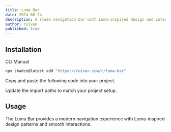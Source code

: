 ```yaml
---
title: Luma Bar
date: 2024-08-24
description: A sleek navigation bar with Luma-inspired design and interactions.
author: ruixen
published: true
---
```


<ComponentPreview name="luma-bar-demo" />

## Installation

<Tabs defaultValue="cli">

<TabsList>
  <TabsTrigger value="cli">CLI</TabsTrigger>
  <TabsTrigger value="manual">Manual</TabsTrigger>
</TabsList>
<TabsContent value="cli">

```bash
npx shadcn@latest add "https://ruixen.com/r/luma-bar"
```

</TabsContent>

<TabsContent value="manual">

<Steps>

<Step>Copy and paste the following code into your project.</Step>

<ComponentSource name="luma-bar" />

<Step>Update the import paths to match your project setup.</Step>

</Steps>

</TabsContent>

</Tabs>

## Usage

The Luma Bar provides a modern navigation experience with Luma-inspired design patterns and smooth interactions.
